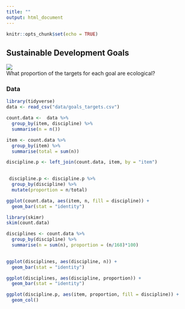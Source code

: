```yaml
---
title: ""
output: html_document
---
```


```r
knitr::opts_chunk$set(echo = TRUE)
```

## Sustainable Development Goals  


![](./SDGS.png)  
What proportion of the targets for each goal are ecological?

### Data

```r
library(tidyverse)
data <- read_csv("data/goals_targets.csv")

count.data <-  data %>%
  group_by(item, discipline) %>%
  summarise(n = n())

item <- count.data %>%
  group_by(item) %>%
  summarise(total = sum(n))

discipline.p <- left_join(count.data, item, by = "item")

                          
 discipline.p <- discipline.p %>%
  group_by(discipline) %>%
  mutate(proportion = n/total)

ggplot(count.data, aes(item, n, fill = discipline)) +
  geom_bar(stat = "identity")

library(skimr)
skim(count.data)

disciplines <- count.data %>%
  group_by(discipline) %>%
  summarise(n = sum(n), proportion = (n/168)*100)
  

ggplot(disciplines, aes(discipline, n)) +
  geom_bar(stat = "identity")

ggplot(disciplines, aes(discipline, proportion)) +
  geom_bar(stat = "identity")

ggplot(discipline.p, aes(item, proportion, fill = discipline)) +
  geom_col()
```
